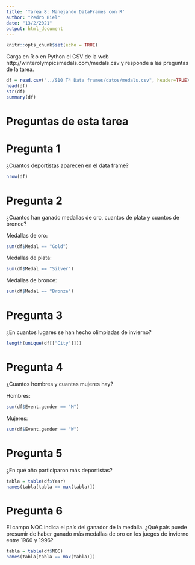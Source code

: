 ---
title: 'Tarea 8: Manejando DataFrames con R'
author: "Pedro Biel"
date: "13/2/2021"
output: html_document
---

```{r setup, include=FALSE}
knitr::opts_chunk$set(echo = TRUE)
```

Carga en R o en Python el CSV de la web http://winterolympicsmedals.com/medals.csv y responde a las preguntas de la tarea.

```{r}
df = read.csv("../S10 T4 Data frames/datos/medals.csv", header=TRUE)
head(df)
str(df)
summary(df)
```

# Preguntas de esta tarea

# Pregunta 1
¿Cuantos deportistas aparecen en el data frame?


```{r}
nrow(df)
```

# Pregunta 2
¿Cuantos han ganado medallas de oro, cuantos de plata y cuantos de bronce?

Medallas de oro:

```{r}
sum(df$Medal == "Gold")
```

Medallas de plata:

```{r}
sum(df$Medal == "Silver")
```

Medallas de bronce:

```{r}
sum(df$Medal == "Bronze")
```

# Pregunta 3
¿En cuantos lugares se han hecho olimpiadas de invierno?

```{r}
length(unique(df[["City"]]))
```

# Pregunta 4
¿Cuantos hombres y cuantas mujeres hay?

Hombres:
```{r}
sum(df$Event.gender == "M")
```

Mujeres:
```{r}
sum(df$Event.gender == "W")
```

# Pregunta 5
¿En qué año participaron más deportistas?

```{r}
tabla = table(df$Year)
names(tabla[tabla == max(tabla)])
```


# Pregunta 6
El campo NOC indica el país del ganador de la medalla. ¿Qué país puede presumir de haber ganado más medallas de oro en los juegos de invierno entre 1960 y 1996?

```{r}
tabla = table(df$NOC)
names(tabla[tabla == max(tabla)])
```


